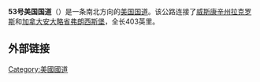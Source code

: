 {{Multiple issues|
{{Unreferenced|time=2020-08-31T08:40:09+00:00}}
{{Expand language|1=en|time=2022-04-21T08:02:57+00:00}}
}}
'''53号美国国道'''（{{lang-en|'''U.S. Route 53'''}}）是一条南北方向的[[美国国道|美国国道]]。该公路连接了[[威斯康辛州|威斯康辛州]][[拉克罗斯|拉克罗斯]]和[[加拿大|加拿大]][[安大略省|安大略省]][[弗朗西斯堡|弗朗西斯堡]]，全长403英里。

== 外部链接 ==
{{commonscat}}
{{美国国道}}
[[Category:美國國道|Category:美國國道]]
{{road-stub}}